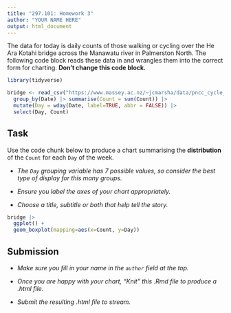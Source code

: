 ```yaml
---
title: "297.101: Homework 3"
author: "YOUR NAME HERE"
output: html_document
---
```


The data for today is daily counts of those walking or cycling over the He Ara Kotahi bridge across the Manawatu river in Palmerston North. The following code block reads these data in and wrangles them into the correct form for charting. **Don't change this code block.**

```r
library(tidyverse)

bridge <- read_csv("https://www.massey.ac.nz/~jcmarsha/data/pncc_cycle_counts/he_ara_kotahi_one_year.csv") |> 
  group_by(Date) |> summarise(Count = sum(Count)) |>
  mutate(Day = wday(Date, label=TRUE, abbr = FALSE)) |>
  select(Day, Count)
```

## Task

Use the code chunk below to produce a chart summarising the **distribution** of the `Count` for each `Day` of the week.

- *The `Day` grouping variable has 7 possible values, so consider the best type of display for this many groups.*

- *Ensure you label the axes of your chart appropriately.*

- *Choose a title, subtitle or both that help tell the story.*

```r
bridge |>
  ggplot() +
  geom_boxplot(mapping=aes(x=Count, y=Day))
```

## Submission

- *Make sure you fill in your name in the `author` field at the top.*

- *Once you are happy with your chart, "Knit" this .Rmd file to produce a .html file.*

- *Submit the resulting .html file to stream.*
